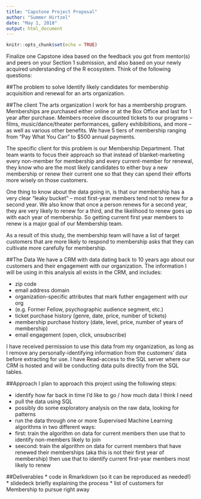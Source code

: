 ```yaml
---
title: "Capstone Project Proposal"
author: "Summer Hirtzel"
date: "May 1, 2018"
output: html_document
---
```


```r
knitr::opts_chunk$set(echo = TRUE)
```

Finalize one Capstone idea based on the feedback you got from mentor(s) and peers on your Section 1 submission, and also based on your newly acquired understanding of the R ecosystem. Think of the following questions:

##The problem to solve
Identify likely candidates for membership acquisition and renewal for an arts organization.

##The client
The arts organization I work for has a membership program. Memberships are purchased either online or at the Box Office and last for 1 year after purchase. Members receive discounted tickets to our programs -- films, music/dance/theater performances, gallery exhibibitions, and more -- as well as various other benefits. We have 5 tiers of membership ranging from "Pay What You Can" to $500 annual payments.

The specific client for this problem is our Membership Department. That team wants to focus their approach so that instead of blanket-marketing every non-member for membership and every current-member for renewal, they know who are the most likely candidates to either buy a new membership or renew their current one so that they can spend their efforts more wisely on those customers. 

One thing to know about the data going in, is that our membership has a very clear "leaky bucket" -- most first-year members tend not to renew for a second year. We also know that once a person renews for a second year, they are very likely to renew for a third, and the likelihood to renew goes up with each year of membership. So getting current first year members to renew is a major goal of our Membership team. 

As a result of this study, the membership team will have a list of target customers that are more likely to respond to membership asks that they can cultivate more carefully for membership. 

##The Data
We have a CRM with data dating back to 10 years ago about our customers and their engagement with our organization. The information I will be using in this analysis all exists in the CRM, and includes:

* zip code  
* email address domain  
* organization-specific attributes that mark futher engagement with our org   
+ (e.g. Former Fellow, psychographic audience segment, etc.)  
* ticket purchase history (genre, date, price, number of tickets)  
* membership purchase history (date, level, price, number of years of membership)  
* email engagement (open, click, unsubscribe)  

I have received permission to use this data from my organization, as long as I remove any personally-identifying information from the customers' data before extracting for use. I have Read-access to the SQL server where our CRM is hosted and will be conducting data pulls directly from the SQL tables.


##Approach
I plan to approach this project using the following steps:    

* identify how far back in time I'd like to go / how much data I think I need  
* pull the data using SQL  
* possibly do some exploratory analysis on the raw data, looking for patterns  
* run the data through one or more Supervised Machine Learning algorithms in two different ways:  
+ first: train the algorithm on data for current members then use that to identify non-members likely to join  
+ seecond: train the algorithm on data for current members that have renewed their memberships (aka this is not their first year of membership) then use that to identify current first-year members most likely to renew

##Deliverables
* code in Rmarkdown (so it can be reproduced as needed!)
* slidedeck briefly explaining the process
* list of customers for Membership to pursue right away

